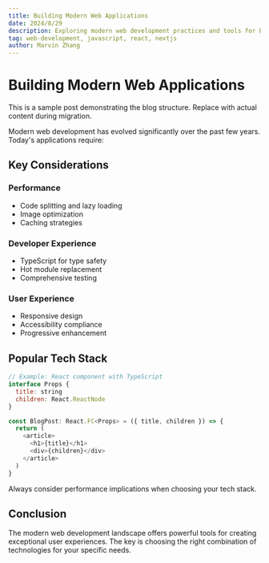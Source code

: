 ```yaml
---
title: Building Modern Web Applications
date: 2024/8/29
description: Exploring modern web development practices and tools for building scalable applications.
tag: web-development, javascript, react, nextjs
author: Marvin Zhang
---
```



# Building Modern Web Applications

<Callout type="info">
  This is a sample post demonstrating the blog structure. Replace with actual content during migration.
</Callout>

Modern web development has evolved significantly over the past few years. Today's applications require:

## Key Considerations

### Performance
- Code splitting and lazy loading
- Image optimization
- Caching strategies

### Developer Experience
- TypeScript for type safety
- Hot module replacement
- Comprehensive testing

### User Experience
- Responsive design
- Accessibility compliance
- Progressive enhancement

## Popular Tech Stack

```javascript
// Example: React component with TypeScript
interface Props {
  title: string
  children: React.ReactNode
}

const BlogPost: React.FC<Props> = ({ title, children }) => {
  return (
    <article>
      <h1>{title}</h1>
      <div>{children}</div>
    </article>
  )
}
```

<Callout type="warning">
  Always consider performance implications when choosing your tech stack.
</Callout>

## Conclusion

The modern web development landscape offers powerful tools for creating exceptional user experiences. The key is choosing the right combination of technologies for your specific needs.